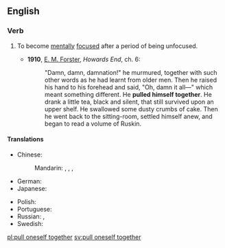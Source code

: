 ==English==

===Verb===
{{infl|en|verb|head=[[to]] [[pull]] [[oneself]] [[together]]}}

# {{idiomatic}} To become [[mentally]] [[focused]] after a period of being unfocused.
#* '''1910''', [[w:E. M. Forster|E. M. Forster]], ''Howards End'', ch. 6:
#*: "Damn, damn, damnation!" he murmured, together with such other words as he had learnt from older men. Then he raised his hand to his forehead and said, "Oh, damn it all—" which meant something different. He '''pulled himself together'''. He drank a little tea, black and silent, that still survived upon an upper shelf. He swallowed some dusty crumbs of cake. Then he went back to the sitting-room, settled himself anew, and began to read a volume of Ruskin.

====Translations====
{{trans-top|to become mentally focused after a period of being unfocused}}
* Chinese:
*: Mandarin: {{t|zh|振作起來|sc=Hani}}, {{t|zh|振作起来|tr=zhènzuò qǐlái|sc=Hani}}, {{t|zh|鎮定下來|sc=Hani}}, {{t|zh|镇定下来|tr=zhèndìng xiàlái|sc=Hani}}
* German: {{t|de|sich zusammenreißen}}
* Japanese: {{t|ja|気を取り直す|tr=きをとりなおす, ki o torinaosu|sc=Jpan}}
{{trans-mid}}
* Polish: {{t|pl|brać się w garść}}
* Portuguese: {{t|pt|recompor-se}}
* Russian: {{t|ru|приходить в себя|tr=prixodít' v sebjá|sc=Cyrl}} {{impf}}, {{t|ru|прийти в себя|tr=prijtí v sebjá|sc=Cyrl}} {{pf}}
* Swedish: {{t|sv|samla sig}}
{{trans-bottom}}

[[pl:pull oneself together]]
[[sv:pull oneself together]]
